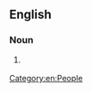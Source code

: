 ==English==

===Noun===
{{en-noun|head=[[crow]] [[eater]]}}
# {{Australia}} {{alternative form of|croweater}}
[[Category:en:People]]